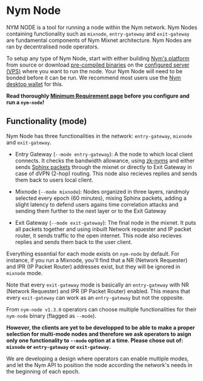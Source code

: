 
# Nym Node


NYM NODE is a tool for running a node within the Nym network. Nym Nodes containing functionality such as `mixnode`, `entry-gateway` and `exit-gateway` are fundamental components of Nym Mixnet architecture. Nym Nodes are ran by decentralised node operators.

To setup any type of Nym Node, start with either building [Nym's platform](../binaries/building-nym.mdx) from source or download [pre-compiled binaries](../binaries/pre-built-binaries.mdx) on the [configured server (VPS)](preliminary-steps/vps-setup.mdx) where you want to run the node. Your Nym Node will need to be bonded before it can be run. We recommend most users use the [Nym desktop wallet](preliminary-steps/wallet-preparation.mdx) for this.

**Read thoroughly [Minimum Requirement page](../nodes.mdx) before you configure and run a `nym-node`!**

## Functionality (mode)

Nym Node has three functionalities in the network: `entry-gateway`, `mixnode` and `exit-gateway`.

- Entry Gateway (`--mode entry-gateway`): A the node to which local client connects. It checks the bandwidth allowance, using [zk-nyms](../../network/cryptography/zk-nym) and either sends [Sphinx packets](../../network/cryptography/sphinx) through the mixnet or directly to Exit Gateway in case of dVPN (2-hop) routing. This node also recieves replies and sends them back to users local client.

- Mixnode (`--mode mixnode`): Nodes organized in three layers, randmoly selected every epoch (60 minutes), mixing Sphinx packets, adding a slight latency to defend users agains time correlation attacks and sending them further to the next layer or to the Exit Gateway

- Exit Gateway (`--mode exit-gateway`): The final node in the mixnet. It puts all packets together and using inbuilt Network requester and IP packet router, it sends traffic to the open internet. This node also recieves replies and sends them back to the user client.

Everything essential for each mode exists on `nym-node` by default. For instance, if you run a Mixnode, you'll find that a NR (Network Requester) and IPR (IP Packet Router) addresses exist, but they will be ignored in `mixnode` mode.

Note that every `exit-gateway` mode is basically an `entry-gateway` with NR (Network Requester) and IPR (IP Packet Router) enabled. This means that every `exit-gateway` can work as an `entry-gateway` but not the opposite.

From `nym-node v1.3.0` operators can choose multiple functionalities for their `nym-node` binary (flagged as `--mode`).

**However, the clients are yet to be developped to be able to make a proper selection for multi-mode nodes and therefore we ask operators to asign only one functionality to `--mode` option at a time. Please chose out of: `mixnode` or `entry-gateway` or `exit-gateway`.**

We are developing a design where operators can enable multiple modes, and let the Nym API to position the node according the network's needs in the beginning of each epoch.
